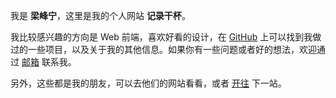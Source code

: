 我是 **梁峰宁**，这里是我的个人网站 **记录干杯**。

我比较感兴趣的方向是 Web 前端，喜欢好看的设计，在 [GitHub](https://github.com/Lifeni) 上可以找到我做过的一些项目，以及关于我的其他信息。如果你有一些问题或者好的想法，欢迎通过 [邮箱](mailto:liangfengning@foxmail.com) 联系我。

另外，这些都是我的朋友，可以去他们的网站看看，或者 [开往](https://github.com/volfclub/travellings) 下一站。
